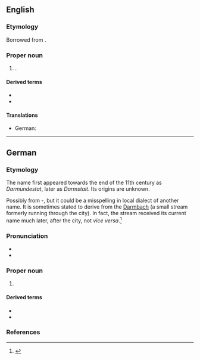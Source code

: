 ==English==
{{wikipedia}}

===Etymology===
Borrowed from {{bor|en|de|Darmstadt}}.

===Proper noun===
{{en-proper noun}}

# {{place|en|independent city|s/Hesse|c/Germany}}.

====Derived terms====
* {{l|en|darmstadtate}}
* {{l|en|darmstadtium}}

====Translations====
{{trans-top|city}}
* German: {{t+|de|Darmstadt|n}}
{{trans-mid}}
{{trans-bottom}}

----

==German==
{{wikipedia|lang=de}}

===Etymology===
The name first appeared towards the end of the 11th century as ''Darmundestat'', later as ''Darmstait''. Its origins are unknown.

Possibly from {{cog|gml|dar|Dar}}-{{m|gml|mund|t=Boggy Headlands}}, but it could be a misspelling in local dialect of another name. It is sometimes stated to derive from the [[w:Darmbach|Darmbach]] (a small stream formerly running through the city). In fact, the stream received its current name much later, after the city, not ''vice versa''.<ref>{{cite-journal|url=http://www.darmbach.de/Projekt/documents/Wokommterherwowillerhin.pdf|title=Wo kommt er her, wo will er hin?|journal=Darmstädter Echo|date=3 December 2007|accessdate=28 July 2015|lang=de}}</ref>

===Pronunciation===
* {{IPA|de|/daʁmʃtat/}}
* {{audio|de|De-Darmstadt.ogg|Audio}}

===Proper noun===
{{de-proper noun|n|Darmstadts}}

# {{place|de|independent city|s/Hesse|c/Germany|t1=Darmstadt}}

====Derived terms====
* {{l|de|Darmstädter}}
* {{l|de|darmstädtisch}}

===References===
<references />